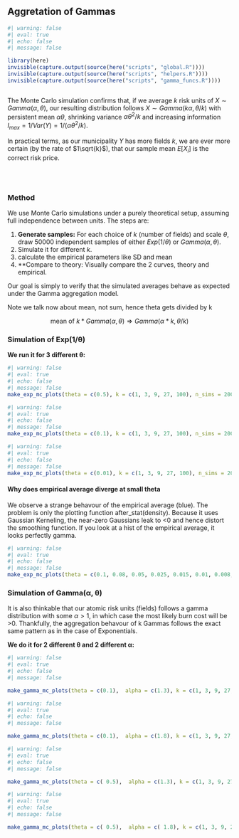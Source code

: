 ## Aggretation of Gammas {#sec-energy-intro .unnumbered}




```r
#| warning: false
#| eval: true
#| echo: false
#| message: false

library(here)
invisible(capture.output(source(here("scripts", "global.R"))))
invisible(capture.output(source(here("scripts", "helpers.R"))))
invisible(capture.output(source(here("scripts", "gamma_funcs.R"))))



```




::: {.callout-tip title="Independent policies provide certainty"}
The Monte Carlo simulation confirms that, if we average $k$ risk units of $X∼Gamma(α,θ)$, our resulting distribution follows $X∼Gamma(kα,θ/k)$ with persistent mean $αθ$, shrinking variance $αθ^2/k$ and increasing information $I_{max} = 1/Var(Y) = 1/(αθ^2/k)$.

In practical terms, as our municipality $Y$ has more fields $k$, we are ever more certain (by the rate of $1\sqrt{k}$), that our sample mean $E[X_{i}]$ is the correct risk price.
:::

\
\


### Method

We use Monte Carlo simulations under a purely theoretical setup, assuming full independence between units. The steps are:

1. **Generate samples:** For each choice of $k$ (number of fields) and scale $θ$, draw $50000$ independent samples of either $Exp(1/θ)$ or $Gamma(α,θ)$.
2. Simulate it for different $k$.  
3. calculate the empirical parameters like SD and mean
4. **Compare to theory: Visually compare the 2 curves, theory and empirical.

Our goal is simply to verify that the simulated averages behave as expected under the Gamma aggregation model.

Note we talk now about mean, not sum, hence theta gets divided by k


$$\text{mean of } k * Gamma(α, θ)\Longrightarrow Gamma(α*k, θ/k)$$


### Simulation of Exp(1/θ)

**We run it for 3 different θ:**


```r
#| warning: false
#| eval: true
#| echo: false
#| message: false
make_exp_mc_plots(theta = c(0.5), k = c(1, 3, 9, 27, 100), n_sims = 20000)

```


```r
#| warning: false
#| eval: true
#| echo: false
#| message: false
make_exp_mc_plots(theta = c(0.1), k = c(1, 3, 9, 27, 100), n_sims = 20000)

```


```r
#| warning: false
#| eval: true
#| echo: false
#| message: false
make_exp_mc_plots(theta = c(0.01), k = c(1, 3, 9, 27, 100), n_sims = 20000)

```



#### Why does empirical average diverge at small theta

We observe a strange behavour of the empirical average (blue). The problem is only the plotting function after_stat(density). Because it uses Gaussian Kerneling, the near-zero Gaussians leak to <0 and hence distort the smoothing function. If you look at a hist of the empirical average, it looks perfectly gamma.


```r
#| warning: false
#| eval: true
#| echo: false
#| message: false
make_exp_mc_plots(theta = c(0.1, 0.08, 0.05, 0.025, 0.015, 0.01, 0.008, 0.006, 0.002, 0.001), k = c(27), n_sims = 20000)

```



### Simulation of Gamma(α, θ)

It is also thinkable that our atomic risk units (fields) follows a gamma distribution with some $α > 1$, in which case the most likely burn cost will be >0. Thankfully, the aggregation behavour of k Gammas follows the exact same pattern as in the case of Exponentials.


**We do it for 2 different θ and 2 different α:**


```r
#| warning: false
#| eval: true
#| echo: false
#| message: false

make_gamma_mc_plots(theta = c(0.1),  alpha = c(1.3), k = c(1, 3, 9, 27, 100), n_sims = 50000)

```


```r
#| warning: false
#| eval: true
#| echo: false
#| message: false

make_gamma_mc_plots(theta = c(0.1),  alpha = c(1.8), k = c(1, 3, 9, 27, 100), n_sims = 50000)

```

```r
#| warning: false
#| eval: true
#| echo: false
#| message: false

make_gamma_mc_plots(theta = c( 0.5),  alpha = c(1.3), k = c(1, 3, 9, 27, 100), n_sims = 50000)

```

```r
#| warning: false
#| eval: true
#| echo: false
#| message: false

make_gamma_mc_plots(theta = c( 0.5),  alpha = c( 1.8), k = c(1, 3, 9, 27, 100), n_sims = 50000)

```


